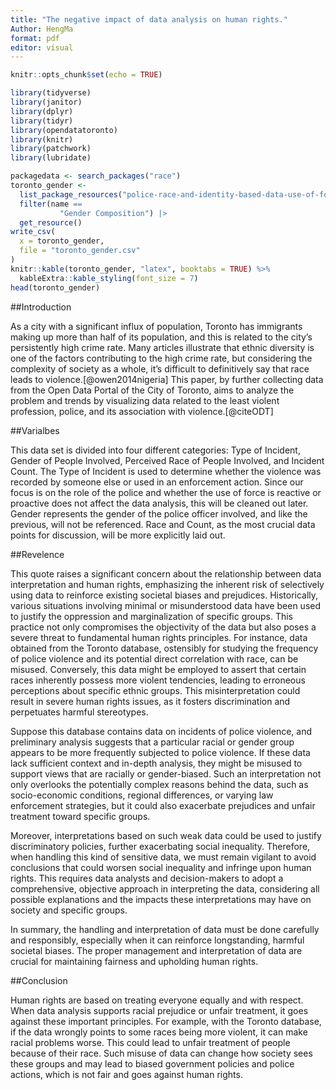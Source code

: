 ```yaml
---
title: "The negative impact of data analysis on human rights."
Author: HengMa
format: pdf
editor: visual
---
```


```r
knitr::opts_chunk$set(echo = TRUE)

library(tidyverse)
library(janitor)
library(dplyr)
library(tidyr)
library(opendatatoronto)
library(knitr)
library(patchwork)
library(lubridate)

```


```r
packagedata <- search_packages("race")
toronto_gender <-
  list_package_resources("police-race-and-identity-based-data-use-of-force") |>
  filter(name == 
           "Gender Composition") |>
  get_resource()
write_csv(
  x = toronto_gender,
  file = "toronto_gender.csv"
)
knitr::kable(toronto_gender, "latex", booktabs = TRUE) %>% 
  kableExtra::kable_styling(font_size = 7)
head(toronto_gender)
```

##Introduction

As a city with a significant influx of population, Toronto has immigrants making
up more than half of its population, and this is related to the city’s persistently
high crime rate. Many articles illustrate that ethnic diversity is one of the factors contributing to the high crime rate, but considering the complexity of society as a whole, it’s difficult to definitively say that race leads to violence.[@owen2014nigeria] This paper, by further collecting data from the Open Data Portal of the City of Toronto, aims
to analyze the problem and trends by visualizing data related to the least violent
profession, police, and its association with violence.[@citeODT]

##Varialbes 

This data set is divided into four different categories: Type of Incident, Gender of People
Involved, Perceived Race of People Involved, and Incident Count. The Type of Incident is used
to determine whether the violence was recorded by someone else or used in an enforcement
action. Since our focus is on the role of the police and whether the use of force is reactive or
proactive does not affect the data analysis, this will be cleaned out later. Gender represents
the gender of the police officer involved, and like the previous, will not be referenced. Race
and Count, as the most crucial data points for discussion, will be more explicitly laid out.


##Revelence

This quote raises a significant concern about the relationship between data interpretation and human rights, emphasizing the inherent risk of selectively using data to reinforce existing societal biases and prejudices. Historically, various situations involving minimal or misunderstood data have been used to justify the oppression and marginalization of specific groups. This practice not only compromises the objectivity of the data but also poses a severe threat to fundamental human rights principles. For instance, data obtained from the Toronto database, ostensibly for studying the frequency of police violence and its potential direct correlation with race, can be misused. Conversely, this data might be employed to assert that certain races inherently possess more violent tendencies, leading to erroneous perceptions about specific ethnic groups. This misinterpretation could result in severe human rights issues, as it fosters discrimination and perpetuates harmful stereotypes.

Suppose this database contains data on incidents of police violence, and preliminary analysis suggests that a particular racial or gender group appears to be more frequently subjected to police violence. If these data lack sufficient context and in-depth analysis, they might be misused to support views that are racially or gender-biased. Such an interpretation not only overlooks the potentially complex reasons behind the data, such as socio-economic conditions, regional differences, or varying law enforcement strategies, but it could also exacerbate prejudices and unfair treatment toward specific groups.

Moreover, interpretations based on such weak data could be used to justify discriminatory policies, further exacerbating social inequality. Therefore, when handling this kind of sensitive data, we must remain vigilant to avoid conclusions that could worsen social inequality and infringe upon human rights. This requires data analysts and decision-makers to adopt a comprehensive, objective approach in interpreting the data, considering all possible explanations and the impacts these interpretations may have on society and specific groups.

In summary, the handling and interpretation of data must be done carefully and responsibly, especially when it can reinforce longstanding, harmful societal biases. The proper management and interpretation of data are crucial for maintaining fairness and upholding human rights.

##Conclusion

Human rights are based on treating everyone equally and with respect. When data analysis supports racial prejudice or unfair treatment, it goes against these important principles. For example, with the Toronto database, if the data wrongly points to some races being more violent, it can make racial problems worse. This could lead to unfair treatment of people because of their race. Such misuse of data can change how society sees these groups and may lead to biased government policies and police actions, which is not fair and goes against human rights.
